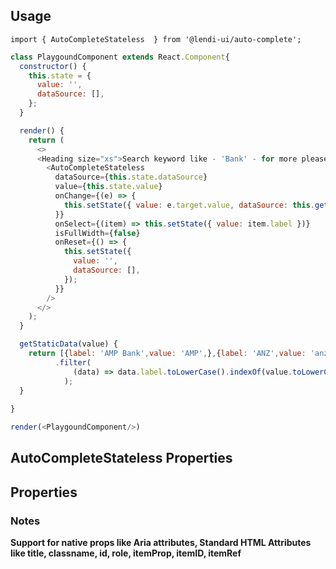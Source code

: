 

## Usage
```
import { AutoCompleteStateless  } from '@lendi-ui/auto-complete';
```

```js
class PlaygoundComponent extends React.Component{
  constructor() {
    this.state = {
      value: '',
      dataSource: [],
    };
  }

  render() {
    return (
      <>
      <Heading size="xs">Search keyword like - 'Bank' - for more please see the working examples. <u>There are some positioning issues with dropdown on this playground page.</u></Heading>
        <AutoCompleteStateless
          dataSource={this.state.dataSource}
          value={this.state.value}
          onChange={(e) => {
            this.setState({ value: e.target.value, dataSource: this.getStaticData(e.target.value) });
          }}
          onSelect={(item) => this.setState({ value: item.label })}
          isFullWidth={false}
          onReset={() => {
            this.setState({
              value: '',
              dataSource: [],
            });
          }}
        />
      </>
    );
  }

  getStaticData(value) {
    return [{label: 'AMP Bank',value: 'AMP',},{label: 'ANZ',value: 'anz',},{label: 'Adelaide Bank',value: 'ADE',}]
          .filter(
              (data) => data.label.toLowerCase().indexOf(value.toLowerCase()) > -1
            );
  }
  
}

render(<PlaygoundComponent/>)


```
## AutoCompleteStateless Properties
## Properties
<PropTable>
  <PropTable.Entry name="before" type="React.ReactElement" description="Before icon for AutoComplete"/>
  <PropTable.Entry name="className" type="string" description="External classname to override style of the component"/>
  <PropTable.Entry name="dataSource" required type="[{label, value}]" description="The items to display in the dropdown menu"/>
  <PropTable.Entry name="isAutoFocus" type="boolean" defaultValue={false} description="Whether the Input is automatically focused on when form loads."/>
  <PropTable.Entry name="isDisabled" type="boolean" description="Disable AutoComplete"/>
  <PropTable.Entry name="isError" type="boolean" description="Errored AutoComplete"/>
  <PropTable.Entry name="isFullWidth" type="boolean" description="Fullwidth for AutoComplete"/>
  <PropTable.Entry name="isInverse" type="boolean" defaultValue={false} description="Whether the InputButton is inversed"/>
  <PropTable.Entry name="isLoading" type="boolean" defaultValue={false} description="Loading indicator"/>
  <PropTable.Entry name="isReadOnly" type="boolean" defaultValue={false} description="Whether the Input is read-only."/>
  <PropTable.Entry name="isRequired" type="boolean" defaultValue={false} description="Whether the Input is required."/>
  <PropTable.Entry name="open" type="boolean" defaultValue={false} description="Displays/hides the dropdown menu"/>
  <PropTable.Entry name="onBlur" type="(event: React.FocusEvent<HTMLInputElement>)=> void" description="Blur handler"/>
  <PropTable.Entry name="onChange" type="(event: React.ChangeEvent<HTMLInputElement>)=> void" description="Change handler"/>
  <PropTable.Entry name="onFocus" type="(event: React.FocusEvent<HTMLInputElement>) => void" description="Focus handler"/>
  <PropTable.Entry name="onKeyDown" type="(event: React.KeyboardEvent<HTMLDivElement>) => void" description="OnKeyDown handler"/>
  <PropTable.Entry name="onMenuVisibilityChange" type="(isOpen: boolean) => void" description="By default Autocomplete will manage its own menu visibility, using basic logic to decide whether or not to display it (e.g. open on focus, keypress, close on blur, select, escape, etc). If you need full control over when the menu opens and closes you can put Autocomplete into 'managed menu visibility mode' by supplying props.open. This will force AutocompleteStateless to ignore its internal menu visibility status and always hide/show the menu based on props.open. Pair this with props.onMenuVisibilityChange - which is invoked each time the internal visibility state changes - for full control over the menu's visibility"/>
  <PropTable.Entry name="onReset" type="() => void" description="Called when clear(cross) button is being called, consumer need to implement it to clear input"/>
  <PropTable.Entry name="onSelect" type="(selectedItem: string | number)=> void" description="Selected item from the datasource"/>
  <PropTable.Entry name="placeholder" type="string" description="Placeholder for AutoComplete"/>
  <PropTable.Entry name="size" type={`"lg" | "md" | "sm"`} defaultValue='md' description="Size to AutoComplete"/>
  <PropTable.Entry name="value" type="string" description="AutoComplete value"/>
</PropTable>

### Notes
<b>Support for native props like Aria attributes, Standard HTML Attributes like title, classname, id, role, itemProp, itemID, itemRef</b>

```
